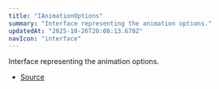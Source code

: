 ```yaml
---
title: "IAnimationOptions"
summary: "Interface representing the animation options."
updatedAt: "2025-10-26T20:08:13.678Z"
navIcon: "interface"
---
```



Interface representing the animation options.

<Table data={{ headers: [{"content":"Property","key":"property","sortable":true},{"content":"Type","key":"type","sortable":true},{"content":"Value","key":"value","sortable":true},{"content":"Description","key":"description"}], rows: [["colorSpace","[AnyColorSpace](/LazyCanvas/types/AnyColorSpace)","\\-","The color space used in the animation."],["frameRate","[number](https://developer.mozilla.org/en-US/docs/Web/JavaScript/Reference/Global_Objects/Number)","\\-","The frame rate of the animation."],["loop","[boolean](https://developer.mozilla.org/en-US/docs/Web/JavaScript/Reference/Global_Objects/Boolean)","\\-","Whether the animation should loop."],["maxColors","[number](https://developer.mozilla.org/en-US/docs/Web/JavaScript/Reference/Global_Objects/Number)","\\-","The maximum number of colors in the animation."],["transparency","[boolean](https://developer.mozilla.org/en-US/docs/Web/JavaScript/Reference/Global_Objects/Boolean)","\\-","Whether the animation should have transparency."],["utils","\\{\n  buffer: \\{\n  size: number\n},\n  clear: boolean\n}","\\-","Utility options for the animation."]] }} />


- [Source](https://github.com/NMMTY/LazyCanvas/blob/ba3e53b2fefc78794f94d50b21443818f2774649/packages/lazycanvas/src/structures/managers/AnimationManager.ts#L21)